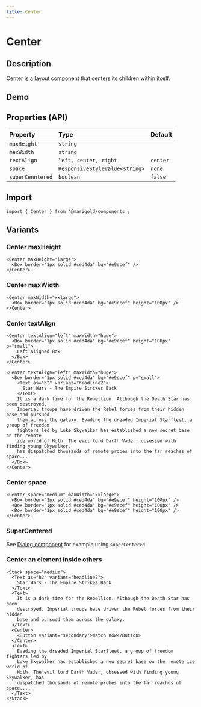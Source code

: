 ```yaml
---
title: Center
---
```


# Center

## Description

Center is a layout component that centers its children within itself.

## Demo

<MarigoldTheme>
  <Center maxHeight="large" maxWidth="huge">
    <Box border="1px solid #ced4da" bg="#e9ecef" height="100px" />
  </Center>
</MarigoldTheme>

## Properties (API)

| Property         | Type                           | Default  |
| :--------------- | :----------------------------- | :------- |
| `maxHeight`      | `string`                       |          |
| `maxWidth`       | `string`                       |          |
| `textAlign`      | `left, center, right`          | `center` |
| `space`          | `ResponsiveStyleValue<string>` | `none`   |
| `superCenntered` | `boolean`                      | `false`  |

## Import

```tsx onlyCode
import { Center } from '@marigold/components';
```

## Variants

### Center maxHeight

```tsx expandCode
<Center maxHeight="large">
  <Box border="1px solid #ced4da" bg="#e9ecef" />
</Center>
```

### Center maxWidth

```tsx
<Center maxWidth="xxlarge">
  <Box border="1px solid #ced4da" bg="#e9ecef" height="100px" />
</Center>
```

### Center textAlign

```tsx
<Center textAlign="left" maxWidth="huge">
  <Box border="1px solid #ced4da" bg="#e9ecef" height="100px" p="small">
    Left aligned Box
  </Box>
</Center>
```

```tsx
<Center textAlign="left" maxWidth="huge">
  <Box border="1px solid #ced4da" bg="#e9ecef" p="small">
    <Text as="h2" variant="headline2">
      Star Wars - The Empire Strikes Back
    </Text>
    It is a dark time for the Rebellion. Although the Death Star has been destroyed,
    Imperial troops have driven the Rebel forces from their hidden base and pursued
    them across the galaxy. Evading the dreaded Imperial Starfleet, a group of freedom
    fighters led by Luke Skywalker has established a new secret base on the remote
    ice world of Hoth. The evil lord Darth Vader, obsessed with finding young Skywalker,
    has dispatched thousands of remote probes into the far reaches of space....
  </Box>
</Center>
```

### Center space

```tsx
<Center space="medium" maxWidth="xxlarge">
  <Box border="1px solid #ced4da" bg="#e9ecef" height="100px" />
  <Box border="1px solid #ced4da" bg="#e9ecef" height="100px" />
  <Box border="1px solid #ced4da" bg="#e9ecef" height="100px" />
</Center>
```

### SuperCentered

See [Dialog component](../../components/dialog) for example using `superCentered`

### Center an element inside others

```tsx
<Stack space="medium">
  <Text as="h2" variant="headline2">
    Star Wars - The Empire Strikes Back
  </Text>
  <Text>
    It is a dark time for the Rebellion. Although the Death Star has been
    destroyed, Imperial troops have driven the Rebel forces from their hidden
    base and pursued them across the galaxy.
  </Text>
  <Center>
    <Button variant="secondary">Watch now</Button>
  </Center>
  <Text>
    Evading the dreaded Imperial Starfleet, a group of freedom fighters led by
    Luke Skywalker has established a new secret base on the remote ice world of
    Hoth. The evil lord Darth Vader, obsessed with finding young Skywalker, has
    dispatched thousands of remote probes into the far reaches of space....
  </Text>
</Stack>
```
